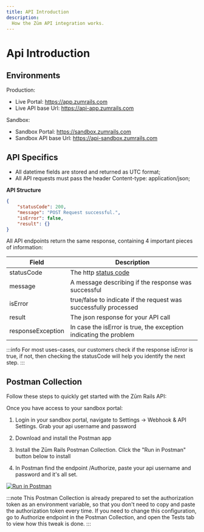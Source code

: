 ```yaml
---
title: API Introduction
description:
  How the Zūm API integration works.
---
```


# Api Introduction

## Environments

Production:

- Live Portal: <https://app.zumrails.com>
- Live API base Url: <https://api-app.zumrails.com>

Sandbox:

- Sandbox Portal: <https://sandbox.zumrails.com>
- Sandbox API base Url: <https://api-sandbox.zumrails.com>

## API Specifics

- All datetime fields are stored and returned as UTC format;
- All API requests must pass the header Content-type: application/json;

**API Structure**

```json
{
    "statusCode": 200,
    "message": "POST Request successful.",
    "isError": false,
    "result": {}
}
```

All API endpoints return the same response, containing 4 important pieces of information:

Field | Description
-------------- | --------------
statusCode | The http [status code](./errors)
message | A message describing if the response was successful
isError | true/false to indicate if the request was successfully processed
result | The json response for your API call
responseException | In case the isError is true, the exception indicating the problem

:::info
For most uses-cases, our customers check if the response isError is true, if not, then checking the statusCode will help you identify the next step.
:::

## Postman Collection

Follow these steps to quickly get started with the Zūm Rails API:

Once you have access to your sandbox portal:

1) Login in your sandbox portal, navigate to Settings -> Webhook & API Settings. Grab your api username and password

2) Download and install the Postman app

3) Install the Zūm Rails Postman Collection. Click the "Run in Postman" button below to install

4) In Postman find the endpoint /Authorize, paste your api username and password and it's all set.

[![Run in Postman](https://run.pstmn.io/button.svg)](https://god.postman.co/run-collection/10947695989d0c951b02?action=collection%2Fimport)

:::note
This Postman Collection is already prepared to set the authorization token as an environment variable, so that you don't need to copy and paste the authorization token every time. If you need to change this configuration, go to Authorize endpoint in the Postman Collection, and open the Tests tab to view how this tweak is done.
:::